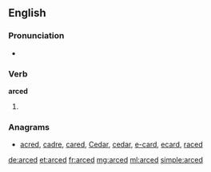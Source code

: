 ==English==

===Pronunciation===
* {{IPA|/ɑːkt/|lang=en}}

===Verb===
'''arced'''

# {{en-past of|arc}}

===Anagrams===
* [[acred#English|acred]], [[cadre#English|cadre]], [[cared#English|cared]], [[Cedar#English|Cedar]], [[cedar#English|cedar]], [[e-card#English|e-card]], [[ecard#English|ecard]], [[raced#English|raced]]

[[de:arced]]
[[et:arced]]
[[fr:arced]]
[[mg:arced]]
[[ml:arced]]
[[simple:arced]]